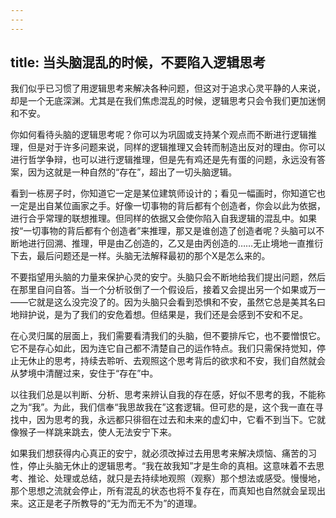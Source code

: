 ```yaml
---
---
---
```

title: 当头脑混乱的时候，不要陷入逻辑思考
---




我们似乎已习惯了用逻辑思考来解决各种问题，但这对于追求心灵平静的人来说，却是一个无底深渊。尤其是在我们焦虑混乱的时候，逻辑思考只会令我们更加迷惘和不安。

你如何看待头脑的逻辑思考呢？你可以为巩固或支持某个观点而不断进行逻辑推理，但是对于许多问题来说，同样的逻辑推理又会转而制造出反对的理由。你可以进行哲学争辩，也可以进行逻辑推理，但是先有鸡还是先有蛋的问题，永远没有答案，因为这就是一种自然的“存在”，超出了一切头脑逻辑。

看到一栋房子时，你知道它一定是某位建筑师设计的；看见一幅画时，你知道它也一定是出自某位画家之手。好像一切事物的背后都有个创造者，你会以此为依据，进行合乎常理的联想推理。但同样的依据又会使你陷入自我逻辑的混乱中。如果按“一切事物的背后都有个创造者”来推理，那又是谁创造了创造者呢？头脑可以不断地进行回溯、推理，甲是由乙创造的，乙又是由丙创造的……无止境地一直推衍下去，最后问题还是一样。头脑无法解释最初的那个X是怎么来的。

不要指望用头脑的力量来保护心灵的安宁。头脑只会不断地给我们提出问题，然后在那里自问自答。当一个分析驳倒了一个假设后，接着又会提出另一个如果或万一——它就是这么没完没了的。因为头脑只会看到恐惧和不安，虽然它总是美其名曰地辩护说，是为了我们的安危着想。但结果是，我们还是会感到不安和不足。

在心灵归属的层面上，我们需要看清我们的头脑，但不要排斥它，也不要憎恨它。它不是存心如此，因为连它自己都不清楚自己的运作特点。我们只需保持觉知，停止无休止的思考，持续去聆听、去观照这个思考背后的欲求和不安，我们自然就会从梦境中清醒过来，安住于“存在”中。

以往我们总是以判断、分析、思考来辨认自我的存在感，好似不思考的我，不能称之为“我”。为此，我们信奉“我思故我在”这套逻辑。但可悲的是，这个我一直在寻找中，因为思考的我，永远都只徘徊在过去和未来的虚幻中，它看不到当下。它就像猴子一样跳来跳去，使人无法安宁下来。

如果我们想获得内心真正的安宁，就必须改掉过去用思考来解决烦恼、痛苦的习性，停止头脑无休止的逻辑思考。“我在故我知”才是生命的真相。这意味着不去思考、推论、处理或总结，就只是去持续地观照（观察）那个想法或感受。慢慢地，那个思想之流就会停止，所有混乱的状态也将不复存在，而真知也自然就会呈现出来。这正是老子所教导的“无为而无不为”的道理。